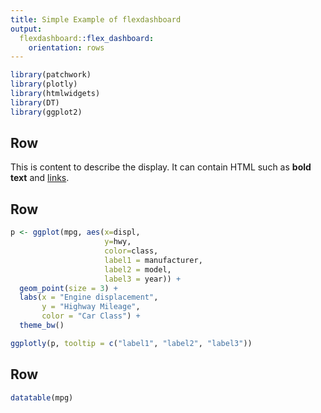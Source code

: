 ```yaml
---
title: Simple Example of flexdashboard
output: 
  flexdashboard::flex_dashboard:
    orientation: rows
---
```


```r
library(patchwork)
library(plotly)
library(htmlwidgets)
library(DT)
library(ggplot2)
```

Row {data-height=100}
-------------------------------

This is content to describe the display.
It can contain HTML such as <b>bold text</b>
and <a href="https://pkgs.rstudio.com/flexdashboard/">links</a>.



Row {data-height=1000}
-------------------------------------
```r


p <- ggplot(mpg, aes(x=displ, 
                     y=hwy, 
                     color=class,
                     label1 = manufacturer,
                     label2 = model,
                     label3 = year)) +
  geom_point(size = 3) +
  labs(x = "Engine displacement",
       y = "Highway Mileage",
       color = "Car Class") +
  theme_bw()

ggplotly(p, tooltip = c("label1", "label2", "label3"))
```

Row {data-height=400}
---------------------

```r
datatable(mpg)
```

